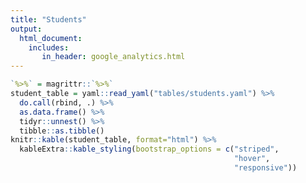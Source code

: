 ```yaml
---
title: "Students"
output: 
  html_document:
    includes:
       in_header: google_analytics.html
---
```


```r
`%>%` = magrittr::`%>%`
student_table = yaml::read_yaml("tables/students.yaml") %>% 
  do.call(rbind, .) %>% 
  as.data.frame() %>% 
  tidyr::unnest() %>%
  tibble::as.tibble()
knitr::kable(student_table, format="html") %>%
  kableExtra::kable_styling(bootstrap_options = c("striped", 
                                                  "hover",
                                                  "responsive"))
```

